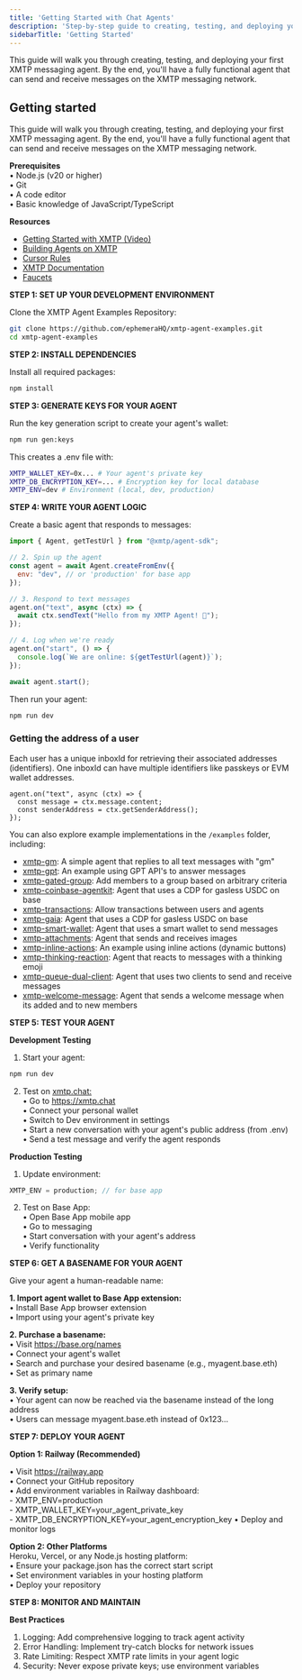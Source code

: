 ```yaml
---
title: 'Getting Started with Chat Agents'
description: 'Step-by-step guide to creating, testing, and deploying your first XMTP messaging agent'
sidebarTitle: 'Getting Started'
---
```



This guide will walk you through creating, testing, and deploying your first XMTP messaging agent. By the end, you'll have a fully functional agent that can send and receive messages on the XMTP messaging network.

## Getting started

This guide will walk you through creating, testing, and deploying your first XMTP messaging agent. By the end, you'll have a fully functional agent that can send and receive messages on the XMTP messaging network.

**Prerequisites**  
• Node.js (v20 or higher)  
• Git  
• A code editor  
• Basic knowledge of JavaScript/TypeScript

**Resources**

- [Getting Started with XMTP (Video)](https://www.youtube.com/watch?v=djRLnWUvwIA)
- [Building Agents on XMTP](https://github.com/ephemeraHQ/xmtp-agent-examples)
- [Cursor Rules](https://github.com/ephemeraHQ/xmtp-agent-examples/blob/main/.cursor/rules/xmtp.mdc)
- [XMTP Documentation](https://docs.xmtp.org/agents)
- [Faucets](https://portal.cdp.coinbase.com/products/faucet)

**STEP 1: SET UP YOUR DEVELOPMENT ENVIRONMENT**

Clone the XMTP Agent Examples Repository:

```bash
git clone https://github.com/ephemeraHQ/xmtp-agent-examples.git
cd xmtp-agent-examples
```

**STEP 2: INSTALL DEPENDENCIES**

Install all required packages:

```bash
npm install
```

**STEP 3: GENERATE KEYS FOR YOUR AGENT**

Run the key generation script to create your agent's wallet:

```bash
npm run gen:keys
```

This creates a .env file with:

```bash
XMTP_WALLET_KEY=0x... # Your agent's private key
XMTP_DB_ENCRYPTION_KEY=... # Encryption key for local database
XMTP_ENV=dev # Environment (local, dev, production)
```

**STEP 4: WRITE YOUR AGENT LOGIC**

Create a basic agent that responds to messages:

```javascript
import { Agent, getTestUrl } from "@xmtp/agent-sdk";

// 2. Spin up the agent
const agent = await Agent.createFromEnv({
  env: "dev", // or 'production' for base app
});

// 3. Respond to text messages
agent.on("text", async (ctx) => {
  await ctx.sendText("Hello from my XMTP Agent! 👋");
});

// 4. Log when we're ready
agent.on("start", () => {
  console.log(`We are online: ${getTestUrl(agent)}`);
});

await agent.start();
```

Then run your agent:

```bash
npm run dev
```

### Getting the address of a user

Each user has a unique inboxId for retrieving their associated addresses (identifiers). One inboxId can have multiple identifiers like passkeys or EVM wallet addresses.

```tsx
agent.on("text", async (ctx) => {
  const message = ctx.message.content;
  const senderAddress = ctx.getSenderAddress();
});
```

You can also explore example implementations in the `/examples` folder, including:

- [xmtp-gm](https://github.com/ephemeraHQ/xmtp-agent-examples/tree/main/examples/xmtp-gm): A simple agent that replies to all text messages with "gm"
- [xmtp-gpt](https://github.com/ephemeraHQ/xmtp-agent-examples/tree/main/examples/xmtp-gpt): An example using GPT API's to answer messages
- [xmtp-gated-group](https://github.com/ephemeraHQ/xmtp-agent-examples/tree/main/examples/xmtp-gated-group): Add members to a group based on arbitrary criteria
- [xmtp-coinbase-agentkit](https://github.com/ephemeraHQ/xmtp-agent-examples/tree/main/examples/xmtp-coinbase-agentkit): Agent that uses a CDP for gasless USDC on base
- [xmtp-transactions](https://github.com/ephemeraHQ/xmtp-agent-examples/tree/main/examples/xmtp-transactions): Allow transactions between users and agents
- [xmtp-gaia](https://github.com/ephemeraHQ/xmtp-agent-examples/tree/main/examples/xmtp-gaia): Agent that uses a CDP for gasless USDC on base
- [xmtp-smart-wallet](https://github.com/ephemeraHQ/xmtp-agent-examples/tree/main/examples/xmtp-smart-wallet): Agent that uses a smart wallet to send messages
- [xmtp-attachments](https://github.com/ephemeraHQ/xmtp-agent-examples/tree/main/examples/xmtp-attachments): Agent that sends and receives images
- [xmtp-inline-actions](https://github.com/ephemeraHQ/xmtp-agent-examples/tree/main/examples/xmtp-inline-actions): An example using inline actions (dynamic buttons)
- [xmtp-thinking-reaction](https://github.com/ephemeraHQ/xmtp-agent-examples/tree/main/examples/xmtp-thinking-reaction): Agent that reacts to messages with a thinking emoji
- [xmtp-queue-dual-client](https://github.com/ephemeraHQ/xmtp-agent-examples/tree/main/examples/xmtp-queue-dual-client): Agent that uses two clients to send and receive messages
- [xmtp-welcome-message](https://github.com/ephemeraHQ/xmtp-agent-examples/tree/main/examples/xmtp-welcome-message): Agent that sends a welcome message when its added and to new members

**STEP 5: TEST YOUR AGENT**

**Development Testing**

1. Start your agent:

```javascript
npm run dev
```

2. Test on [xmtp.chat:](https://xmtp.chat/conversations)  
   • Go to https://xmtp.chat  
   • Connect your personal wallet  
   • Switch to Dev environment in settings  
   • Start a new conversation with your agent's public address (from .env)  
   • Send a test message and verify the agent responds

**Production Testing**

1. Update environment:

```javascript
XMTP_ENV = production; // for base app
```

2. Test on Base App:  
   • Open Base App mobile app  
   • Go to messaging  
   • Start conversation with your agent's address  
   • Verify functionality

**STEP 6: GET A BASENAME FOR YOUR AGENT**

Give your agent a human-readable name:

**1. Import agent wallet to Base App extension:**  
• Install Base App browser extension  
• Import using your agent's private key

**2. Purchase a basename:**  
• Visit https://base.org/names  
• Connect your agent's wallet  
• Search and purchase your desired basename (e.g., myagent.base.eth)  
• Set as primary name

**3. Verify setup:**  
• Your agent can now be reached via the basename instead of the long address  
• Users can message myagent.base.eth instead of 0x123...

**STEP 7: DEPLOY YOUR AGENT**

**Option 1: Railway (Recommended)**

• Visit https://railway.app  
• Connect your GitHub repository  
• Add environment variables in Railway dashboard:  
 \- XMTP_ENV=production  
 \- XMTP_WALLET_KEY=your_agent_private_key  
 \- XMTP_DB_ENCRYPTION_KEY=your_agent_encryption_key
• Deploy and monitor logs

**Option 2: Other Platforms**  
Heroku, Vercel, or any Node.js hosting platform:  
• Ensure your package.json has the correct start script  
• Set environment variables in your hosting platform  
• Deploy your repository

**STEP 8: MONITOR AND MAINTAIN**

**Best Practices**

1. Logging: Add comprehensive logging to track agent activity
2. Error Handling: Implement try-catch blocks for network issues
3. Rate Limiting: Respect XMTP rate limits in your agent logic
4. Security: Never expose private keys; use environment variables
